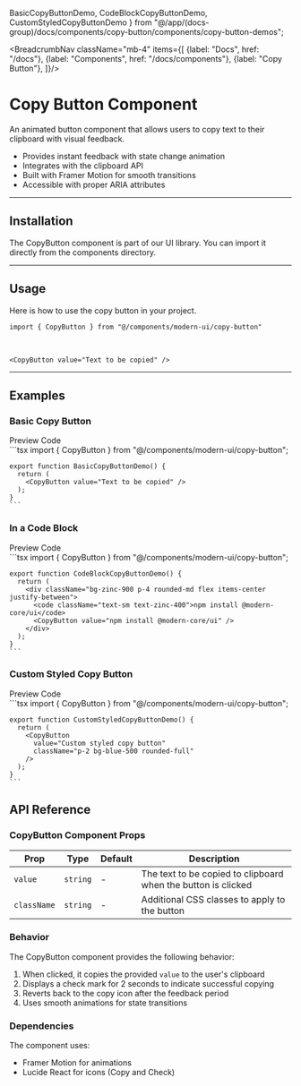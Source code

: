   BasicCopyButtonDemo,
  CodeBlockCopyButtonDemo,
  CustomStyledCopyButtonDemo
} from "@/app/(docs-group)/docs/components/copy-button/components/copy-button-demos";

<BreadcrumbNav className="mb-4" items={[
  {label: "Docs", href: "/docs"},
  {label: "Components", href: "/docs/components"},
  {label: "Copy Button"},
]}/>

<PreviewCopyButton/>

# Copy Button Component

An animated button component that allows users to copy text to their clipboard with visual feedback.

- Provides instant feedback with state change animation
- Integrates with the clipboard API
- Built with Framer Motion for smooth transitions
- Accessible with proper ARIA attributes

---

## Installation

The CopyButton component is part of our UI library. You can import it directly from the components directory.

<CopyButtonInstallation/>

---

## Usage

Here is how to use the copy button in your project.

```tsx
import { CopyButton } from "@/components/modern-ui/copy-button"
```

<br/>

```tsx
<CopyButton value="Text to be copied" />
```

---

## Examples

### Basic Copy Button

<Tabs defaultValue="preview">
  <TabsList>
    <TabsTrigger value="preview">Preview</TabsTrigger>
    <TabsTrigger value="code">Code</TabsTrigger>
  </TabsList>
  <TabsContent value="preview" className="p-6 border rounded-md mt-2 relative min-h-[200px]">
    <div className="absolute inset-0 bg-[radial-gradient(#80808080_1px,transparent_1px)] [background-size:16px_16px] opacity-50 "></div>
    <div className="flex justify-center items-center h-full z-10 relative min-h-[200px]">
      <BasicCopyButtonDemo />
    </div>
  </TabsContent>
  <TabsContent value="code">
    ```tsx
    import { CopyButton } from "@/components/modern-ui/copy-button";

    export function BasicCopyButtonDemo() {
      return (
        <CopyButton value="Text to be copied" />
      );
    }
    ```
  </TabsContent>
</Tabs>

### In a Code Block

<Tabs defaultValue="preview">
  <TabsList>
    <TabsTrigger value="preview">Preview</TabsTrigger>
    <TabsTrigger value="code">Code</TabsTrigger>
  </TabsList>
  <TabsContent value="preview" className="p-6 border rounded-md mt-2 relative min-h-[200px]">
    <div className="absolute inset-0 bg-[radial-gradient(#80808080_1px,transparent_1px)] [background-size:16px_16px] opacity-50 "></div>
    <div className="flex justify-center items-center h-full z-10 relative min-h-[200px]">
      <CodeBlockCopyButtonDemo />
    </div>
  </TabsContent>
  <TabsContent value="code">
    ```tsx
    import { CopyButton } from "@/components/modern-ui/copy-button";

    export function CodeBlockCopyButtonDemo() {
      return (
        <div className="bg-zinc-900 p-4 rounded-md flex items-center justify-between">
          <code className="text-sm text-zinc-400">npm install @modern-core/ui</code>
          <CopyButton value="npm install @modern-core/ui" />
        </div>
      );
    }
    ```
  </TabsContent>
</Tabs>

### Custom Styled Copy Button

<Tabs defaultValue="preview">
  <TabsList>
    <TabsTrigger value="preview">Preview</TabsTrigger>
    <TabsTrigger value="code">Code</TabsTrigger>
  </TabsList>
  <TabsContent value="preview" className="p-6 border rounded-md mt-2 relative min-h-[200px]">
    <div className="absolute inset-0 bg-[radial-gradient(#80808080_1px,transparent_1px)] [background-size:16px_16px] opacity-50 "></div>
    <div className="flex justify-center items-center h-full z-10 relative min-h-[200px]">
      <CustomStyledCopyButtonDemo />
    </div>
  </TabsContent>
  <TabsContent value="code">
    ```tsx
    import { CopyButton } from "@/components/modern-ui/copy-button";

    export function CustomStyledCopyButtonDemo() {
      return (
        <CopyButton 
          value="Custom styled copy button" 
          className="p-2 bg-blue-500 rounded-full"
        />
      );
    }
    ```
  </TabsContent>
</Tabs>

## API Reference

### CopyButton Component Props

| Prop | Type | Default | Description |
|------|------|---------|-------------|
| `value` | `string` | - | The text to be copied to clipboard when the button is clicked |
| `className` | `string` | - | Additional CSS classes to apply to the button |

### Behavior

The CopyButton component provides the following behavior:

1. When clicked, it copies the provided `value` to the user's clipboard
2. Displays a check mark for 2 seconds to indicate successful copying
3. Reverts back to the copy icon after the feedback period
4. Uses smooth animations for state transitions

### Dependencies

The component uses:
- Framer Motion for animations
- Lucide React for icons (Copy and Check) 